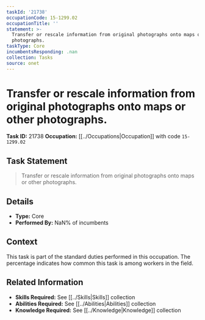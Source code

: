 ```yaml
---
taskId: '21738'
occupationCode: 15-1299.02
occupationTitle: ''
statement: >-
  Transfer or rescale information from original photographs onto maps or other
  photographs.
taskType: Core
incumbentsResponding: .nan
collection: Tasks
source: onet
---
```

# Transfer or rescale information from original photographs onto maps or other photographs.

**Task ID:** 21738
**Occupation:** [[../Occupations|Occupation]] with code `15-1299.02`

## Task Statement

> Transfer or rescale information from original photographs onto maps or other photographs.

## Details

- **Type:** Core
- **Performed By:** NaN% of incumbents

## Context

This task is part of the standard duties performed in this occupation. The percentage indicates how common this task is among workers in the field.

## Related Information

- **Skills Required:** See [[../Skills|Skills]] collection
- **Abilities Required:** See [[../Abilities|Abilities]] collection
- **Knowledge Required:** See [[../Knowledge|Knowledge]] collection
